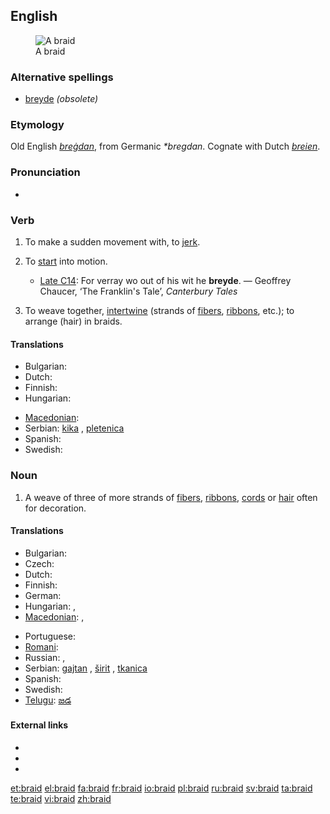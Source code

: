 ==English==
{{wikipedia}}
[[Image:Flechten 2.jpg|thumb|A braid]]

===Alternative spellings===
* [[breyde]] ''(obsolete)''

===Etymology===
Old English ''[[bregdan|breġdan]]'', from Germanic ''*bregdan''.  Cognate with Dutch ''[[breien]]''.

===Pronunciation===
* {{IPA|/breɪd/}}

===Verb===
{{en-verb|braids|braiding|braided|'''[[braided]]''' ''or obsolete'' '''[[browden]]'''}}

# {{obsolete}} {{transitive}} To make a sudden movement with, to [[jerk]].
# {{archaic}} {{intransitive}} To [[start]] into motion.
#* [[Late C14]]: For verray wo out of his wit he '''breyde'''. — Geoffrey Chaucer, ‘The Franklin's Tale’, ''Canterbury Tales''
# {{transitive}} To weave together, [[intertwine]] (strands of [[fibers]], [[ribbon]]s, etc.); to arrange (hair) in braids.

====Translations====
{{trans-top|intertwine}}
* Bulgarian: {{t|bg|сплитам|sc=Cyrl}}
* Dutch: {{t-|nl|vlechten}}
* Finnish: {{t|fi|letittää}}
* Hungarian: {{t-|hu|befon}}
{{trans-mid}}
* [[Macedonian]]: {{t|mk|испреплетува|tr=ispreplétuva|sc=Cyrl|xs=Macedonian}}
* Serbian: [[kika]] {{f}}, [[pletenica]] {{f}}
* Spanish: {{t-|es|trenzar}}
* Swedish: {{t+|sv|fläta}}
{{trans-bottom}}

===Noun===
{{en-noun}}

# A weave of three of more strands of [[fiber]]s, [[ribbon]]s, [[cord]]s or [[hair]] often for decoration.

====Translations====
{{trans-top|weave of three of more strands}}
* Bulgarian: {{t|bg|плитка|f|sc=Cyrl}}
* Czech: {{t-|cs|cop|m}}
* Dutch: {{t+|nl|vlecht}}
* Finnish: {{t|fi|letti}}
* German: {{t+|de|Zopf|m}}
* Hungarian: {{t+|hu|copf}}, {{t+|hu|hajfonat}}
* [[Macedonian]]: {{t|mk|плетенка|f|tr=plétenka|sc=Cyrl|xs=Macedonian}},  {{t|mk|плетеница|f|tr=pleténica|sc=Cyrl|xs=Macedonian}}
{{trans-mid}}
* Portuguese: {{t+|pt|trança|f}}
* [[Romani]]: {{tø|rom|chunra|f}}
* Russian: {{t+|ru|коса|f|tr=kosá|sc=Cyrl}}, {{t+|ru|галун|m|tr=galún|sc=Cyrl}}
* Serbian: [[gajtan]] {{m}}, [[širit]] {{m}}, [[tkanica]] {{f}}
* Spanish: {{t+|es|trenza|f}}
* Swedish: {{t+|sv|fläta|c}}
* [[Telugu]]: [[జడ]]
{{trans-bottom}}

====External links====
* {{R:Webster 1913}}
* {{R:Century 1911}}
* {{commonslite}}

{{anagrams:en/abdir}}

[[et:braid]]
[[el:braid]]
[[fa:braid]]
[[fr:braid]]
[[io:braid]]
[[pl:braid]]
[[ru:braid]]
[[sv:braid]]
[[ta:braid]]
[[te:braid]]
[[vi:braid]]
[[zh:braid]]
